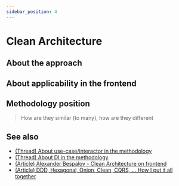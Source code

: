 ```yaml
---
sidebar_position: 4
---
```



# Clean Architecture

<WIP ticket="165" />

## About the approach

## About applicability in the frontend

## Methodology position

> How are they similar (to many), how are they different

## See also

- [(Thread) About use-case/interactor in the methodology](https://t.me/feature_sliced/3897)
- [(Thread) About DI in the methodology](https://t.me/feature_sliced/4592)
- [(Article) Alexander Bespalov - Clean Architecture on frontend](https://bespoyasov.ru/blog/clean-architecture-on-frontend/)
- [(Article) DDD, Hexagonal, Onion, Clean, CQRS, ... How I put it all together](https://herbertograca.com/2017/11/16/explicit-architecture-01-ddd-hexagonal-onion-clean-cqrs-how-i-put-it-all-together/)
